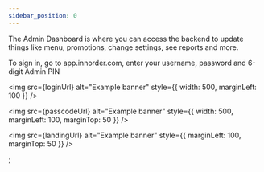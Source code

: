 ```yaml
---
sidebar_position: 0
---
```



The Admin Dashboard is where you can access the backend to update things like menu, promotions, change settings, see reports and more.

To sign in, go to app.innorder.com, enter your username, password and 6-digit Admin PIN

<img
  src={loginUrl}
  alt="Example banner"
  style={{ width: 500, marginLeft: 100 }}
/>

<img
  src={passcodeUrl}
  alt="Example banner"
  style={{ width: 500, marginLeft: 100, marginTop: 50 }}
/>

<img
  src={landingUrl}
  alt="Example banner"
  style={{ marginLeft: 100, marginTop: 50 }}
/>

;
